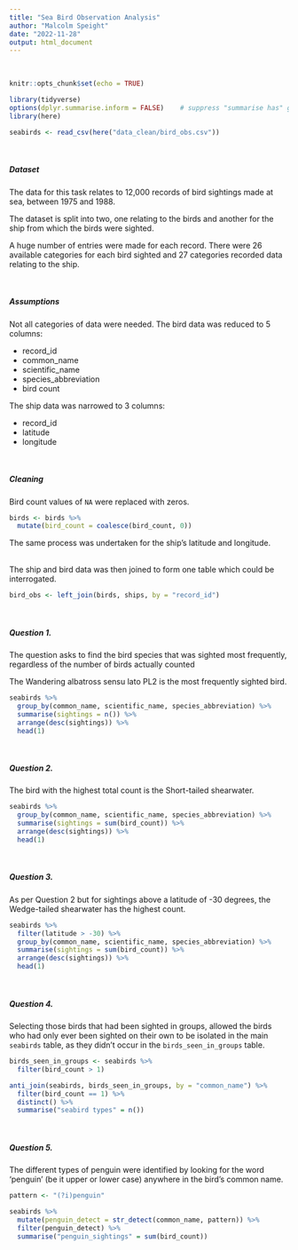 ```yaml
---
title: "Sea Bird Observation Analysis"
author: "Malcolm Speight"
date: "2022-11-28"
output: html_document
---
```


<br/> 
```r
knitr::opts_chunk$set(echo = TRUE)
```

```r
library(tidyverse)
options(dplyr.summarise.inform = FALSE)    # suppress "summarise has" grouped output message
library(here)

seabirds <- read_csv(here("data_clean/bird_obs.csv"))
```

<br/> 

##### **Dataset**

The data for this task relates to 12,000 records of bird sightings made at sea, between 1975 and 1988. 

The dataset is split into two, one relating to the birds and another for the ship from which the birds were sighted. 

A huge number of entries were made for each record. There were 26 available categories for each bird sighted and 27 categories recorded data relating to the ship. 

<br/> 

##### **Assumptions**

Not all categories of data were needed. The bird data was reduced to 5 columns:

  * record_id
  * common_name
  * scientific_name
  * species_abbreviation
  * bird count

The ship data was narrowed to 3 columns:

  * record_id
  * latitude
  * longitude

<br/> 

##### **Cleaning**

Bird count values of `NA` were replaced with zeros. 

```r
birds <- birds %>% 
  mutate(bird_count = coalesce(bird_count, 0))
```

The same process was undertaken for the ship's latitude and longitude. 

<br/> 
The ship and bird data was then joined to form one table which could be interrogated. 

```r
bird_obs <- left_join(birds, ships, by = "record_id")
```

<br/> 

##### **Question 1.**

The question asks to find the bird species that was sighted most frequently, regardless of the number of birds actually counted 

The Wandering albatross sensu lato PL2 is the most frequently sighted bird. <br/> 

```r
seabirds %>% 
  group_by(common_name, scientific_name, species_abbreviation) %>% 
  summarise(sightings = n()) %>% 
  arrange(desc(sightings)) %>% 
  head(1)
```
<br/>

##### **Question 2.**

The bird with the highest total count is the Short-tailed shearwater. <br/>
```r
seabirds %>% 
  group_by(common_name, scientific_name, species_abbreviation) %>% 
  summarise(sightings = sum(bird_count)) %>% 
  arrange(desc(sightings)) %>% 
  head(1)
```

<br/>

##### **Question 3.**

As per Question 2 but for sightings above a latitude of -30 degrees, the Wedge-tailed shearwater has the highest count. <br/>

```r
seabirds %>% 
  filter(latitude > -30) %>% 
  group_by(common_name, scientific_name, species_abbreviation) %>% 
  summarise(sightings = sum(bird_count)) %>% 
  arrange(desc(sightings)) %>% 
  head(1)
```

<br/>

##### **Question 4.**

Selecting those birds that had been sighted in groups, allowed the birds who had only ever been sighted on their own to be isolated in the main `seabirds` table, as they didn't occur in the `birds_seen_in_groups` table. <br/>

```r
birds_seen_in_groups <- seabirds %>% 
  filter(bird_count > 1)

anti_join(seabirds, birds_seen_in_groups, by = "common_name") %>% 
  filter(bird_count == 1) %>% 
  distinct() %>% 
  summarise("seabird types" = n())
```
<br/>

##### **Question 5.**

The different types of penguin were identified by looking for the word 'penguin' (be it upper or lower case) anywhere in the bird's common name. <br/>

```r
pattern <- "(?i)penguin"

seabirds %>%
  mutate(penguin_detect = str_detect(common_name, pattern)) %>% 
  filter(penguin_detect) %>% 
  summarise("penguin_sightings" = sum(bird_count))
```














